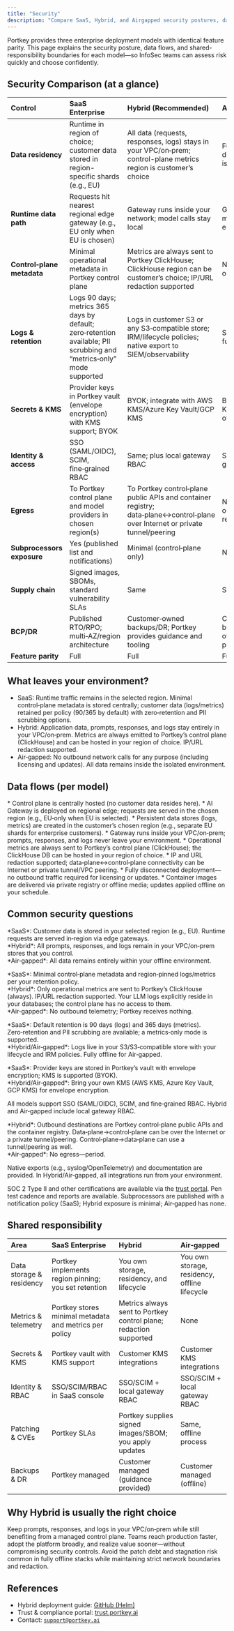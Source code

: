 ```yaml
---
title: "Security"
description: "Compare SaaS, Hybrid, and Airgapped security postures, data flows, and controls"
---
```


Portkey provides three enterprise deployment models with identical feature parity. This page explains the security posture, data flows, and shared-responsibility boundaries for each model—so InfoSec teams can assess risk quickly and choose confidently.


## Security Comparison (at a glance)

| Control | SaaS Enterprise | Hybrid (Recommended) | Airgapped |
|:--|:--|:--|:--|
| **Data residency** | Runtime in region of choice; customer data stored in region-specific shards (e.g., EU) | All data (requests, responses, logs) stays in your VPC/on‑prem; control-plane metrics region is customer’s choice | Fully offline; all data stays inside isolated network |
| **Runtime data path** | Requests hit nearest regional edge gateway (e.g., EU only when EU is chosen) | Gateway runs inside your network; model calls stay local | Gateway and model calls run entirely offline |
| **Control‑plane metadata** | Minimal operational metadata in Portkey control plane | Metrics are always sent to Portkey ClickHouse; ClickHouse region can be customer’s choice; IP/URL redaction supported | None (no outbound traffic) |
| **Logs & retention** | Logs 90 days; metrics 365 days by default; zero‑retention available; PII scrubbing and “metrics‑only” mode supported | Logs in customer S3 or any S3‑compatible store; IRM/lifecycle policies; native export to SIEM/observability | Same as Hybrid, fully offline |
| **Secrets & KMS** | Provider keys in Portkey vault (envelope encryption) with KMS support; BYOK | BYOK; integrate with AWS KMS/Azure Key Vault/GCP KMS | BYOK; same KMS integrations offline |
| **Identity & access** | SSO (SAML/OIDC), SCIM, fine‑grained RBAC | Same; plus local gateway RBAC | Same; plus local gateway RBAC |
| **Egress** | To Portkey control plane and model providers in chosen region(s) | To Portkey control‑plane public APIs and container registry; data‑plane↔control‑plane over Internet or private tunnel/peering | None (no outbound calls required) |
| **Subprocessors exposure** | Yes (published list and notifications) | Minimal (control‑plane only) | None |
| **Supply chain** | Signed images, SBOMs, standard vulnerability SLAs | Same | Same |
| **BCP/DR** | Published RTO/RPO; multi‑AZ/region architecture | Customer‑owned backups/DR; Portkey provides guidance and tooling | Customer‑owned backups/DR, offline procedures |
| **Feature parity** | Full | Full | Full |

## What leaves your environment?

- SaaS: Runtime traffic remains in the selected region. Minimal control‑plane metadata is stored centrally; customer data (logs/metrics) retained per policy (90/365 by default) with zero‑retention and PII scrubbing options.
- Hybrid: Application data, prompts, responses, and logs stay entirely in your VPC/on‑prem. Metrics are always emitted to Portkey’s control plane (ClickHouse) and can be hosted in your region of choice. IP/URL redaction supported.
- Air‑gapped: No outbound network calls for any purpose (including licensing and updates). All data remains inside the isolated environment.

## Data flows (per model)

<Steps>
<Step title="SaaS Enterprise" icon="network-wired">
* Control plane is centrally hosted (no customer data resides here).
* AI Gateway is deployed on regional edge; requests are served in the chosen region (e.g., EU‑only when EU is selected).
* Persistent data stores (logs, metrics) are created in the customer’s chosen region (e.g., separate EU shards for enterprise customers).
</Step>

<Step title="Hybrid (Recommended)" icon="cloud-lock">
* Gateway runs inside your VPC/on‑prem; prompts, responses, and logs never leave your environment.
* Operational metrics are always sent to Portkey’s control plane (ClickHouse); the ClickHouse DB can be hosted in your region of choice.
* IP and URL redaction supported; data‑plane↔control‑plane connectivity can be Internet or private tunnel/VPC peering.
</Step>

<Step title="Air‑gapped" icon="shield">
* Fully disconnected deployment—no outbound traffic required for licensing or updates.
* Container images are delivered via private registry or offline media; updates applied offline on your schedule.
</Step>
</Steps>

## Common security questions

<AccordionGroup>
  <Accordion title="Where does our data stay?">
    <p>
      *SaaS*: Customer data is stored in your selected region (e.g., EU). Runtime requests are served in‑region via edge gateways.
      <br />
      *Hybrid*: All prompts, responses, and logs remain in your VPC/on‑prem stores that you control.
      <br />
      *Air‑gapped*: All data remains entirely within your offline environment.
    </p>
  </Accordion>

  <Accordion title="What does Portkey see?">
    <p>
      *SaaS*: Minimal control‑plane metadata and region‑pinned logs/metrics per your retention policy.
      <br />
      *Hybrid*: Only operational metrics are sent to Portkey’s ClickHouse (always). IP/URL redaction supported. Your LLM logs explicitly reside in your databases; the control plane has no access to them.
      <br />
      *Air‑gapped*: No outbound telemetry; Portkey receives nothing.
    </p>
  </Accordion>

  <Accordion title="How do we handle PII and retention?">
    <p>
      *SaaS*: Default retention is 90 days (logs) and 365 days (metrics). Zero‑retention and PII scrubbing are available; a metrics‑only mode is supported.
      <br />
      *Hybrid/Air‑gapped*: Logs live in your S3/S3‑compatible store with your lifecycle and IRM policies. Fully offline for Air‑gapped.
    </p>
  </Accordion>

  <Accordion title="Secrets and KMS">
    <p>
      *SaaS*: Provider keys are stored in Portkey’s vault with envelope encryption; KMS is supported (BYOK).
      <br />
      *Hybrid/Air‑gapped*: Bring your own KMS (AWS KMS, Azure Key Vault, GCP KMS) for envelope encryption.
    </p>
  </Accordion>

  <Accordion title="Identity, SSO, and RBAC">
    <p>
      All models support SSO (SAML/OIDC), SCIM, and fine‑grained RBAC. Hybrid and Air‑gapped include local gateway RBAC.
    </p>
  </Accordion>

  <Accordion title="Network egress and connectivity">
    <p>
      *Hybrid*: Outbound destinations are Portkey control‑plane public APIs and the container registry. Data‑plane→control‑plane can be over the Internet or a private tunnel/peering. Control‑plane→data‑plane can use a tunnel/peering as well.
      <br />
      *Air‑gapped*: No egress—period.
    </p>
  </Accordion>

  <Accordion title="SIEM and observability">
    <p>
      Native exports (e.g., syslog/OpenTelemetry) and documentation are provided. In Hybrid/Air‑gapped, all integrations run from your environment.
    </p>
  </Accordion>

  <Accordion title="Compliance, pen tests, and subprocessors">
    <p>
      SOC 2 Type II and other certifications are available via the <a href="https://trust.portkey.ai">trust portal</a>. Pen test cadence and reports are available. Subprocessors are published with a notification policy (SaaS); Hybrid exposure is minimal; Air‑gapped has none.
    </p>
  </Accordion>
</AccordionGroup>

## Shared responsibility

| Area | SaaS Enterprise | Hybrid | Air‑gapped |
|:--|:--|:--|:--|
| Data storage & residency | Portkey implements region pinning; you set retention | You own storage, residency, and lifecycle | You own storage, residency, offline lifecycle |
| Metrics & telemetry | Portkey stores minimal metadata and metrics per policy | Metrics always sent to Portkey control plane; redaction supported | None |
| Secrets & KMS | Portkey vault with KMS support | Customer KMS integrations | Customer KMS integrations |
| Identity & RBAC | SSO/SCIM/RBAC in SaaS console | SSO/SCIM + local gateway RBAC | SSO/SCIM + local gateway RBAC |
| Patching & CVEs | Portkey SLAs | Portkey supplies signed images/SBOM; you apply updates | Same, offline process |
| Backups & DR | Portkey managed | Customer managed (guidance provided) | Customer managed (offline) |

## Why Hybrid is usually the right choice

<Steps>
<Step title="Data stays put" icon="lock">
Keep prompts, responses, and logs in your VPC/on‑prem while still benefiting from a managed control plane.
</Step>

<Step title="Enterprise velocity" icon="rocket">
Teams reach production faster, adopt the platform broadly, and realize value sooner—without compromising security controls.
</Step>

<Step title="Operational safety" icon="shield-check">
Avoid the patch debt and stagnation risk common in fully offline stacks while maintaining strict network boundaries and redaction.
</Step>
</Steps>

## References

- Hybrid deployment guide: <a href="https://github.com/portkey-ai/helm">GitHub (Helm)</a>
- Trust & compliance portal: <a href="https://trust.portkey.ai">trust.portkey.ai</a>
- Contact: <code>support@portkey.ai</code>


